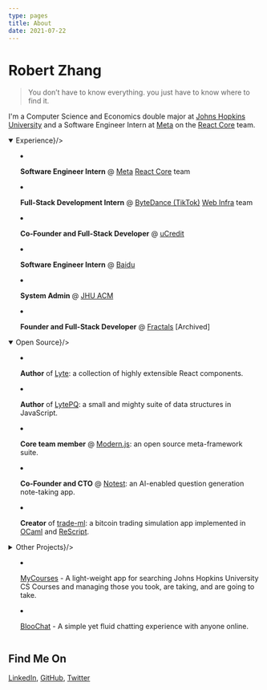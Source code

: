 ```yaml
---
type: pages
title: About
date: 2021-07-22
---
```



# Robert Zhang

> You don’t have to know everything. you just have to know where to find it.

I'm a Computer Science and Economics double major at [Johns Hopkins University](https://www.jhu.edu/) and a Software Engineer Intern at [Meta](https://about.facebook.com/meta) on the [React Core](https://reactjs.org) team.

<details open><summary children={<strong style={{fontSize: '1.2rem', paddingLeft: '5px'}}>Experience</strong>}/>

<style jsx>{`
  summary:not(:focus-visible):focus {
    outline: none;
  }
`}</style>

- <strong>Software Engineer Intern</strong> @ [Meta](https://about.facebook.com/meta)
  [React Core](https://reactjs.org) team

- <strong>Full-Stack Development Intern</strong> @ [ByteDance (TikTok)](https://www.tiktok.com/)
  [Web Infra](https://webinfra.org/) team

- <strong>Co-Founder and Full-Stack Developer</strong> @ [uCredit](https://ucredit.me)

- <strong>Software Engineer Intern</strong> @ [Baidu](http://usa.baidu.com/)

- <strong>System Admin</strong> @ [JHU ACM](https://jhuacm.com)

- <strong>Founder and Full-Stack Developer</strong> @ [Fractals](https://fractal-docs.vercel.app)
  [Archived]

</details>

<details open><summary children={<strong style={{fontSize: '1.2rem', paddingLeft: '5px'}}>Open Source</strong>}/>

<style jsx>{`
  summary:not(:focus-visible):focus {
    outline: none;
  }
`}</style>

- <strong>Author</strong> of [Lyte](https://github.com/robertzhidealx/lyte): a collection
  of highly extensible React components.

- <strong>Author</strong> of [LytePQ](https://github.com/robertzhidealx/lytepq):
  a small and mighty suite of data structures in JavaScript.

- <strong>Core team member</strong> @ [Modern.js](https://github.com/modern-js-dev/modern.js):
  an open source meta-framework suite.

- <strong>Co-Founder and CTO</strong> @ [Notest](https://github.com/robertzhidealx/notest):
  an AI-enabled question generation note-taking app.

- <strong>Creator</strong> of [trade-ml](https://github.com/robertzhidealx/trade-ml):
  a bitcoin trading simulation app implemented in [OCaml](https://ocaml.org) and
  [ReScript](https://rescript-lang.org).

</details>

<details><summary children={<strong style={{fontSize: '1.2rem', paddingLeft: '5px'}}>Other Projects</strong>}/>

<style jsx>{`
  summary:not(:focus-visible):focus {
    outline: none;
  }
`}</style>

- [MyCourses](https://mycourses-robertzhang.netlify.app/) - A light-weight app for searching Johns Hopkins University CS Courses and managing those you took, are taking, and are going to take.

- [BlooChat](https://outtadabloo-robertzhang.herokuapp.com/) - A simple yet fluid chatting experience with anyone online.

</details>

## Find Me On

[LinkedIn](https://www.linkedin.com/in/~rz), [GitHub](https://github.com/robertzhidealx), [Twitter](https://twitter.com/jiaxuanzhang01)
